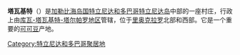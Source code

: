 {{Multiple issues|
{{Unreferenced|time=2020-09-16T17:50:59+00:00}}
{{Expand language|1=en|time=2020-09-22T11:44:59+00:00}}
}}
{{Infobox settlement
| name                    = 塔瓦基特
| native_name             = Tabaquite
| native_name_lang        = en
| settlement_type         = 村
| pushpin_map             = Trinidad and Tobago
| coordinates             = {{coord|10|23|25|N|61|18|5|W|region:TT_type:city|display=inline,title}}
| subdivision_type        = [[世界政區索引|国家]]
| subdivision_name        = {{TTO}}
| subdivision_type1       = [[特立尼达和多巴哥行政区划|地区]]
| subdivision_name1       = [[库瓦-塔瓦基特-塔尔帕罗地区|库瓦-塔瓦基特-塔尔帕罗地区]]
| timezone1               = AST
| utc_offset1             = -4
}}
'''塔瓦基特'''（{{lang-en|Tabaquite}}）是[[加勒比海|加勒比海]][[岛国|岛国]][[特立尼达和多巴哥|特立尼达和多巴哥]][[特立尼达岛|特立尼达岛]]中部的一座村庄，行政上由[[库瓦-塔瓦基特-塔尔帕罗地区|库瓦-塔瓦基特-塔尔帕罗地区]]管辖，位于[[里奥克拉罗_(特立尼达和多巴哥)|里奥克拉罗]]北部和{{le|纳韦特坝|Navet Dam}}西部。它是一个重要的[[可可豆|可可豆]]产地。

{{TrinidadTobago-geo-stub}}
{{DEFAULTSORT:Tabaquite}}
[[Category:特立尼达和多巴哥聚居地|Category:特立尼达和多巴哥聚居地]]